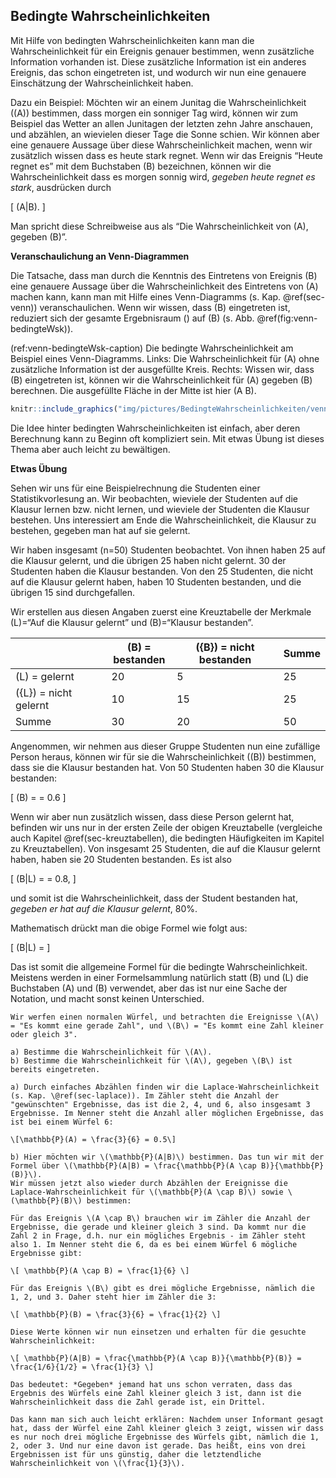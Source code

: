 ## Bedingte Wahrscheinlichkeiten {#sec-bedingte-wsk}

Mit Hilfe von bedingten Wahrscheinlichkeiten kann man die Wahrscheinlichkeit für ein Ereignis genauer bestimmen, wenn zusätzliche Information vorhanden ist. Diese zusätzliche Information ist ein anderes Ereignis, das schon eingetreten ist, und wodurch wir nun eine genauere Einschätzung der Wahrscheinlichkeit haben.

Dazu ein Beispiel: Möchten wir an einem Junitag die Wahrscheinlichkeit \(\mathbb{P}(A)\) bestimmen, dass morgen ein sonniger Tag wird, können wir zum Beispiel das Wetter an allen Junitagen der letzten zehn Jahre anschauen, und abzählen, an wievielen dieser Tage die Sonne schien. Wir können aber eine genauere Aussage über diese Wahrscheinlichkeit machen, wenn wir zusätzlich wissen dass es heute stark regnet. Wenn wir das Ereignis "Heute regnet es" mit dem Buchstaben \(B\) bezeichnen, können wir die Wahrscheinlichkeit dass es morgen sonnig wird, *gegeben heute regnet es stark*, ausdrücken durch

\[ \mathbb{P}(A|B). \]

Man spricht diese Schreibweise aus als "Die Wahrscheinlichkeit von \(A\), gegeben \(B\)".

**Veranschaulichung an Venn-Diagrammen**

Die Tatsache, dass man durch die Kenntnis des Eintretens von Ereignis \(B\) eine genauere Aussage über die Wahrscheinlichkeit des Eintretens von \(A\) machen kann, kann man mit Hilfe eines Venn-Diagramms (s. Kap. \@ref(sec-venn)) veranschaulichen. Wenn wir wissen, dass \(B\) eingetreten ist, reduziert sich der gesamte Ergebnisraum \(\Omega\) auf \(B\) (s. Abb. \@ref(fig:venn-bedingteWsk)).

(ref:venn-bedingteWsk-caption) Die bedingte Wahrscheinlichkeit am Beispiel eines Venn-Diagramms. Links: Die Wahrscheinlichkeit für \(A\) ohne zusätzliche Information ist der ausgefüllte Kreis. Rechts: Wissen wir, dass \(B\) eingetreten ist, können wir die Wahrscheinlichkeit für \(A\) gegeben \(B\) berechnen. Die ausgefüllte Fläche in der Mitte ist hier \(A \cap B\).

```r
knitr::include_graphics("img/pictures/BedingteWahrscheinlichkeiten/venn_bedingteWsk.png")
```

Die Idee hinter bedingten Wahrscheinlichkeiten ist einfach, aber deren Berechnung kann zu Beginn oft kompliziert sein. Mit etwas Übung ist dieses Thema aber auch leicht zu bewältigen.

**Etwas Übung**

Sehen wir uns für eine Beispielrechnung die Studenten einer Statistikvorlesung an. Wir beobachten, wieviele der Studenten auf die Klausur lernen bzw. nicht lernen, und wieviele der Studenten die Klausur bestehen. Uns interessiert am Ende die Wahrscheinlichkeit, die Klausur zu bestehen, gegeben man hat auf sie gelernt.

Wir haben insgesamt \(n=50\) Studenten beobachtet. Von ihnen haben 25 auf die Klausur gelernt, und die übrigen 25 haben nicht gelernt. 30 der Studenten haben die Klausur bestanden. Von den 25 Studenten, die nicht auf die Klausur gelernt haben, haben 10 Studenten bestanden, und die übrigen 15 sind durchgefallen.

Wir erstellen aus diesen Angaben zuerst eine Kreuztabelle der Merkmale \(L\)="Auf die Klausur gelernt" und \(B\)="Klausur bestanden".

|                             | \(B\) = bestanden | \(\bar{B}\) = nicht bestanden | Summe |
| --------------------------- | ----------------- | ----------------------------- | ----- |
| \(L\) = gelernt             | 20                | 5                             | 25    |
| \(\bar{L}\) = nicht gelernt | 10                | 15                            | 25    |
| Summe                       | 30                | 20                            | 50    |

Angenommen, wir nehmen aus dieser Gruppe Studenten nun eine zufällige Person heraus, können wir für sie die Wahrscheinlichkeit \(\mathbb{P}(B)\) bestimmen, dass sie die Klausur bestanden hat. Von 50 Studenten haben 30 die Klausur bestanden:

\[ \mathbb{P}(B) = \frac{30}{50} = 0.6 \]

Wenn wir aber nun zusätzlich wissen, dass diese Person gelernt hat, befinden wir uns nur in der ersten Zeile der obigen Kreuztabelle (vergleiche auch Kapitel \@ref(sec-kreuztabellen), die bedingten Häufigkeiten im Kapitel zu Kreuztabellen). Von insgesamt 25 Studenten, die auf die Klausur gelernt haben, haben sie 20 Studenten bestanden. Es ist also

\[ \mathbb{P}(B|L) = \frac{20}{25} = 0.8, \]

und somit ist die Wahrscheinlichkeit, dass der Student bestanden hat, *gegeben er hat auf die Klausur gelernt*, 80%.

Mathematisch drückt man die obige Formel wie folgt aus:

\[ \mathbb{P}(B|L) = \frac{\mathbb{P}(B \cap L)}{\mathbb{P}(L)} \]

Das ist somit die allgemeine Formel für die bedingte Wahrscheinlichkeit. Meistens werden in einer Formelsammlung natürlich statt \(B\) und \(L\) die Buchstaben \(A\) und \(B\) verwendet, aber das ist nur eine Sache der Notation, und macht sonst keinen Unterschied.

```exercise

Wir werfen einen normalen Würfel, und betrachten die Ereignisse \(A\) = "Es kommt eine gerade Zahl", und \(B\) = "Es kommt eine Zahl kleiner oder gleich 3".

a) Bestimme die Wahrscheinlichkeit für \(A\).
b) Bestimme die Wahrscheinlichkeit für \(A\), gegeben \(B\) ist bereits eingetreten.

```

```solution

a) Durch einfaches Abzählen finden wir die Laplace-Wahrscheinlichkeit (s. Kap. \@ref(sec-laplace)). Im Zähler steht die Anzahl der "gewünschten" Ergebnisse, das ist die 2, 4, und 6, also insgesamt 3 Ergebnisse. Im Nenner steht die Anzahl aller möglichen Ergebnisse, das ist bei einem Würfel 6:

\[\mathbb{P}(A) = \frac{3}{6} = 0.5\]

b) Hier möchten wir \(\mathbb{P}(A|B)\) bestimmen. Das tun wir mit der Formel über \(\mathbb{P}(A|B) = \frac{\mathbb{P}(A \cap B)}{\mathbb{P}(B)}\).
Wir müssen jetzt also wieder durch Abzählen der Ereignisse die Laplace-Wahrscheinlichkeit für \(\mathbb{P}(A \cap B)\) sowie \(\mathbb{P}(B)\) bestimmen:

Für das Ereignis \(A \cap B\) brauchen wir im Zähler die Anzahl der Ergebnisse, die gerade und kleiner gleich 3 sind. Da kommt nur die Zahl 2 in Frage, d.h. nur ein mögliches Ergebnis - im Zähler steht also 1. Im Nenner steht die 6, da es bei einem Würfel 6 mögliche Ergebnisse gibt:

\[ \mathbb{P}(A \cap B) = \frac{1}{6} \]

Für das Ereignis \(B\) gibt es drei mögliche Ergebnisse, nämlich die 1, 2, und 3. Daher steht hier im Zähler die 3:

\[ \mathbb{P}(B) = \frac{3}{6} = \frac{1}{2} \]

Diese Werte können wir nun einsetzen und erhalten für die gesuchte Wahrscheinlichkeit:

\[ \mathbb{P}(A|B) = \frac{\mathbb{P}(A \cap B)}{\mathbb{P}(B)} = \frac{1/6}{1/2} = \frac{1}{3} \]

Das bedeutet: *Gegeben* jemand hat uns schon verraten, dass das Ergebnis des Würfels eine Zahl kleiner gleich 3 ist, dann ist die Wahrscheinlichkeit dass die Zahl gerade ist, ein Drittel.

Das kann man sich auch leicht erklären: Nachdem unser Informant gesagt hat, dass der Würfel eine Zahl kleiner gleich 3 zeigt, wissen wir dass es nur noch drei mögliche Ergebnisse des Würfels gibt, nämlich die 1, 2, oder 3. Und nur eine davon ist gerade. Das heißt, eins von drei Ergebnissen ist für uns günstig, daher die letztendliche Wahrscheinlichkeit von \(\frac{1}{3}\).

```
